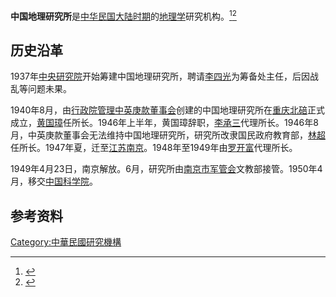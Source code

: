'''中国地理研究所'''是[[中华民国大陆时期|中华民国大陆时期]]的[[地理学|地理学]]研究机构。<ref>{{Cite book|title=人文地理学词典|author=张文奎主编; 孟春舫, 袁树人, 于代文副主编|publisher=陕西人民出版社|year=1990|isbn=|location=西安|pages=}}</ref><ref>{{Cite web|title=历史沿革|url=http://www.igsnrr.ac.cn/gkjj/lsyg/|accessdate=2020-08-19|work=中国科学院地理科学与资源研究所|archive-date=2020-02-18|archive-url=https://web.archive.org/web/20200218060349/http://www.igsnrr.ac.cn/gkjj/lsyg/|dead-url=no}}</ref>

== 历史沿革 ==
1937年[[中央研究院|中央研究院]]开始筹建中国地理研究所，聘请[[李四光|李四光]]为筹备处主任，后因战乱等问题未果。

1940年8月，由[[行政院管理中英庚款董事会|行政院管理中英庚款董事会]]创建的中国地理研究所在[[重庆|重庆]][[北碚|北碚]]正式成立，[[黄国璋|黄国璋]]任所长。1946年上半年，黄国璋辞职，[[李承三|李承三]]代理所长。1946年8月，中英庚款董事会无法维持中国地理研究所，研究所改隶国民政府教育部，[[林超_(1909年)|林超]]任所长。1947年夏，迁至[[江苏|江苏]][[南京|南京]]。1948年至1949年由[[罗开富_(1913年)|罗开富]]代理所长。

1949年4月23日，南京解放。6月，研究所由[[南京市军管会|南京市军管会]]文教部接管。1950年4月，移交[[中国科学院|中国科学院]]。

== 参考资料 ==
{{reflist}}

[[Category:中華民國研究機構|Category:中華民國研究機構]]